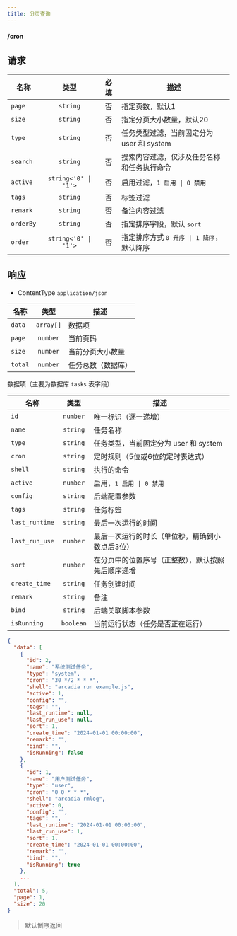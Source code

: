 ```yaml
---
title: 分页查询
---
```


#### <GET>/cron</GET>

## 请求

<APITable>

| 名称 | 类型 | 必填 | 描述 |
| --- | :-: | :-: | --- |
| `page` | `string` | 否 | 指定页数，默认1 |
| `size` | `string` | 否 | 指定分页大小数量，默认20 |
| `type` | `string` | 否 | 任务类型过滤，当前固定分为 user 和 system |
| `search` | `string` | 否 | 搜索内容过滤，仅涉及任务名称和任务执行命令 |
| `active` | `string<'0' \| '1'>` | 否 | 启用过滤，`1 启用 \| 0 禁用` |
| `tags` | `string` | 否 | 标签过滤 |
| `remark` | `string` | 否 | 备注内容过滤 |
| `orderBy` | `string` | 否 | 指定排序字段，默认 `sort` |
| `order` | `string<'0' \| '1'>` | 否 | 指定排序方式 `0 升序 \| 1 降序`，默认降序 |

</APITable>

## 响应

- ContentType `application/json`

<APITable>

| 名称 | 类型 | 描述 |
| --- | :-: | --- |
| `data` | `array[]` | 数据项 |
| `page` | `number` | 当前页码 |
| `size` | `number` | 当前分页大小数量 |
| `total` | `number` | 任务总数（数据库） |

</APITable>

数据项（主要为数据库 `tasks` 表字段）

<APITable>

| 名称 | 类型 | 描述 |
| --- | :-: | --- |
| `id` | `number` | 唯一标识（逐一递增） |
| `name` | `string` | 任务名称 |
| `type` | `string` | 任务类型，当前固定分为 user 和 system |
| `cron` | `string` | 定时规则（5位或6位的定时表达式） |
| `shell` | `string` | 执行的命令 |
| `active` | `number` | 启用，`1 启用 \| 0 禁用` |
| `config` | `string` | 后端配置参数 |
| `tags` | `string` | 任务标签 |
| `last_runtime` | `string` | 最后一次运行的时间 |
| `last_run_use` | `number` | 最后一次运行的时长（单位秒，精确到小数点后3位） |
| `sort` | `number` | 在分页中的位置序号（正整数），默认按照先后顺序递增 |
| `create_time` | `string` | 任务创建时间 |
| `remark` | `string` | 备注 |
| `bind` | `string` | 后端关联脚本参数 |
| `isRunning` | `boolean` | 当前运行状态（任务是否正在运行） |

</APITable>

```json title="示例"
{
  "data": [
    {
      "id": 2,
      "name": "系统测试任务",
      "type": "system",
      "cron": "30 */2 * * *",
      "shell": "arcadia run example.js",
      "active": 1,
      "config": "",
      "tags": "",
      "last_runtime": null,
      "last_run_use": null,
      "sort": 1,
      "create_time": "2024-01-01 00:00:00",
      "remark": "",
      "bind": "",
      "isRunning": false
    },
    {
      "id": 1,
      "name": "用户测试任务",
      "type": "user",
      "cron": "0 0 * * *",
      "shell": "arcadia rmlog",
      "active": 0,
      "config": "",
      "tags": "",
      "last_runtime": "2024-01-01 00:00:00",
      "last_run_use": 1,
      "sort": 1,
      "create_time": "2024-01-01 00:00:00",
      "remark": "",
      "bind": "",
      "isRunning": true
    },
    ...
  ],
  "total": 5,
  "page": 1,
  "size": 20
}
```

> 默认倒序返回
